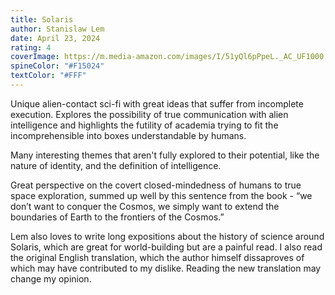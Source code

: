 ```yaml
---
title: Solaris
author: Stanislaw Lem
date: April 23, 2024
rating: 4
coverImage: https://m.media-amazon.com/images/I/51yQl6pPpeL._AC_UF1000,1000_QL80_.jpg
spineColor: "#F15024"
textColor: "#FFF"
---
```


Unique alien-contact sci-fi with great ideas that suffer from incomplete execution. Explores the possibility of true communication with alien intelligence and highlights the futility of academia trying to fit the incomprehensible into boxes understandable by humans.

Many interesting themes that aren't fully explored to their potential, like the nature of identity, and the definition of intelligence.

Great perspective on the covert closed-mindedness of humans to true space exploration, summed up well by this sentence from the book - “we don’t want to conquer the Cosmos, we simply want to extend the boundaries of Earth to the frontiers of the Cosmos.”

Lem also loves to write long expositions about the history of science around Solaris, which are great for world-building but are a painful read. I also read the original English translation, which the author himself dissaproves of which may have contributed to my dislike. Reading the new translation may change my opinion.
